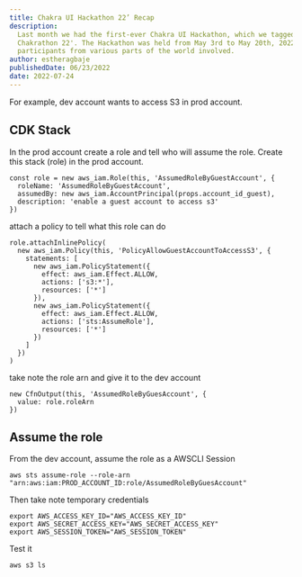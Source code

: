 ```yaml
---
title: Chakra UI Hackathon 22’ Recap
description:
  Last month we had the first-ever Chakra UI Hackathon, which we tagged the
  Chakrathon 22'. The Hackathon was held from May 3rd to May 20th, 2022, with
  participants from various parts of the world involved.
author: estheragbaje
publishedDate: 06/23/2022
date: 2022-07-24
---
```


For example, dev account wants to access S3 in prod account.

## CDK Stack

In the prod account create a role and tell who will assume the role. Create this stack (role) in the prod account.

```tsx
const role = new aws_iam.Role(this, 'AssumedRoleByGuestAccount', {
  roleName: 'AssumedRoleByGuestAccount',
  assumedBy: new aws_iam.AccountPrincipal(props.account_id_guest),
  description: 'enable a guest account to access s3'
})
```

attach a policy to tell what this role can do

```tsx
role.attachInlinePolicy(
  new aws_iam.Policy(this, 'PolicyAllowGuestAccountToAccessS3', {
    statements: [
      new aws_iam.PolicyStatement({
        effect: aws_iam.Effect.ALLOW,
        actions: ['s3:*'],
        resources: ['*']
      }),
      new aws_iam.PolicyStatement({
        effect: aws_iam.Effect.ALLOW,
        actions: ['sts:AssumeRole'],
        resources: ['*']
      })
    ]
  })
)
```

take note the role arn and give it to the dev account

```tsx
new CfnOutput(this, 'AssumedRoleByGuesAccount', {
  value: role.roleArn
})
```

## Assume the role

From the dev account, assume the role as a AWSCLI Session

```shell
aws sts assume-role --role-arn "arn:aws:iam:PROD_ACCOUNT_ID:role/AssumedRoleByGuesAccount"
```

Then take note temporary credentials

```
export AWS_ACCESS_KEY_ID="AWS_ACCESS_KEY_ID"
export AWS_SECRET_ACCESS_KEY="AWS_SECRET_ACCESS_KEY"
export AWS_SESSION_TOKEN="AWS_SESSION_TOKEN"
```

Test it

```shell
aws s3 ls
```
